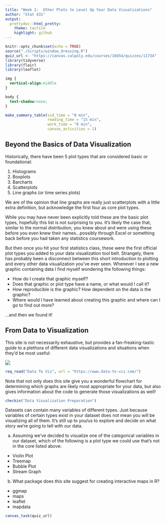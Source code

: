 ```yaml
---
title: "Week 2:  Other Plots to Level Up Your Data Visualizations"
author: "Stat 431"
output:
  prettydoc::html_pretty:
    theme: tactile
    highlight: github
---
```


```r
knitr::opts_chunk$set(echo = TRUE)
source("./Scripts/window_dressing.R")
quiz_url <- "https://canvas.calpoly.edu/courses/16654/quizzes/11734"
library(tidyverse)
library(flair)
library(leaflet)
```

```css
img {
  vertical-align:middle
}

body {
  text-shadow:none;
}


```


```r
make_summary_table(vid_time = "0 min", 
                   reading_time = "15 min", 
                   work_time = "0 min", 
                   canvas_activities = 1)
```

## Beyond the Basics of Data Visualization

Historically, there have been 5 plot types that are considered basic or foundational:

1. Histograms
2. Boxplots
3. Barcharts
4. Scatterplots
5. Line graphs (or time series plots)

We are of the opinion that line graphs are really just scatterplots with a little extra definition, but acknowledge the first four as core plot types.

While you may have never been explicitly told these are the basic plot types, hopefully this list is not surprising to you. It's likely the case that, similar to the normal distribution, you knew about and were using these before you even knew their names...possibly through Excel or something back before you had taken any statistics coursework.

But then once you hit your first statistics class, these were the first official plot types you added to your data visualization tool belt. Strangely, there has probably been a disconnect between this short introduction to plotting and every other data visualization you've ever seen. Whenever I see a new graphic containing data I find myself wondering the following things:

* How do I create that graphic myself?
* Does that graphic or plot type have a name, or what would I call it?
* How reproducible is the graphic? How dependent on the data is the graphic?
* Where would I have learned about creating this graphic and where can I go to find out more?


...and then we found it!

## From Data to Visualization

This site is not necessarily exhaustive, but provides a fan-freaking-tastic guide to a plethora of different data visualizations and situations when they'd be most useful:

![](Images/DataToVizHome.PNG)

```r
req_read("Data To Viz", url = "https://www.data-to-viz.com/")
```

Note that not only does this site give you a wonderful flowchart for determining which graphs are likely most appropriate for your data, but also gives information about the code to generate those visualizations as well!

```r
checkin("Data Visualization Preparation")
```

Datasets can contain many variables of different types. Just because variables of certain types exist in your dataset does not mean you will be visualizing all of them. It's still up to you/us to explore and decide on what story we're going to tell with our data. 

a) Assuming we've decided to visualize one of the categorical variables in our dataset, which of the following is a plot type we could use that's not in the core listed above:

* Violin Plot
* Treemap
* Bubble Plot
* Stream Graph

b) What package does this site suggest for creating interactive maps in R?

* ggmap
* maps
* leaflet
* mapdata

```r
canvas_task(quiz_url)
```


